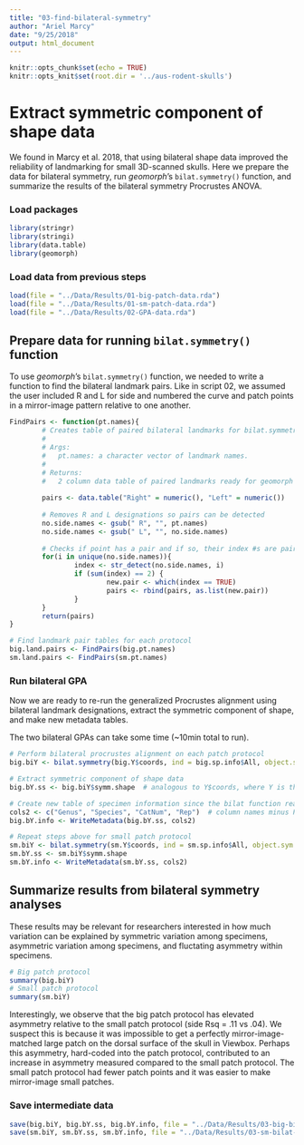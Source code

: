 ```yaml
---
title: "03-find-bilateral-symmetry"
author: "Ariel Marcy"
date: "9/25/2018"
output: html_document
---
```


```r
knitr::opts_chunk$set(echo = TRUE)
knitr::opts_knit$set(root.dir = '../aus-rodent-skulls')
```

# Extract symmetric component of shape data
We found in Marcy et al. 2018, that using bilateral shape data improved the reliability of landmarking for small 3D-scanned skulls. Here we prepare the data for bilateral symmetry, run _geomorph_'s `bilat.symmetry()` function, and summarize the results of the bilateral symmetry Procrustes ANOVA.

### Load packages
```r
library(stringr)
library(stringi)
library(data.table)
library(geomorph)
```

### Load data from previous steps
```r
load(file = "../Data/Results/01-big-patch-data.rda")
load(file = "../Data/Results/01-sm-patch-data.rda")
load(file = "../Data/Results/02-GPA-data.rda")
```

## Prepare data for running `bilat.symmetry()` function
To use _geomorph_'s `bilat.symmetry()` function, we needed to write a function to find the bilateral landmark pairs. Like in script 02, we assumed the user included R and L for side and numbered the curve and patch points in a mirror-image pattern relative to one another.
```r
FindPairs <- function(pt.names){
        # Creates table of paired bilateral landmarks for bilat.symmetry().
        #
        # Args:
        #   pt.names: a character vector of landmark names.
        #
        # Returns:
        #   2 column data table of paired landmarks ready for geomorph's bilat.symmetry()'s land.pair argument.
        
        pairs <- data.table("Right" = numeric(), "Left" = numeric())
        
        # Removes R and L designations so pairs can be detected
        no.side.names <- gsub(" R", "", pt.names)
        no.side.names <- gsub(" L", "", no.side.names)
        
        # Checks if point has a pair and if so, their index #s are paired
        for(i in unique(no.side.names)){
                index <- str_detect(no.side.names, i)
                if (sum(index) == 2) {
                        new.pair <- which(index == TRUE)
                        pairs <- rbind(pairs, as.list(new.pair))
                } 
        }
        return(pairs)
}

# Find landmark pair tables for each protocol
big.land.pairs <- FindPairs(big.pt.names)
sm.land.pairs <- FindPairs(sm.pt.names)
```

### Run bilateral GPA
Now we are ready to re-run the generalized Procrustes alignment using bilateral landmark designations, extract the symmetric component of shape, and make new metadata tables.

The two bilateral GPAs can take some time (~10min total to run).
```r
# Perform bilateral procrustes alignment on each patch protocol
big.biY <- bilat.symmetry(big.Y$coords, ind = big.sp.info$All, object.sym = T, replicate = NULL, side = NULL, land.pairs = big.land.pairs)

# Extract symmetric component of shape data
big.bY.ss <- big.biY$symm.shape  # analogous to Y$coords, where Y is the output of gpagen()

# Create new table of specimen information since the bilat function rearranges the coordinate array
cols2 <- c("Genus", "Species", "CatNum", "Rep")  # column names minus Patch
big.bY.info <- WriteMetadata(big.bY.ss, cols2)

# Repeat steps above for small patch protocol
sm.biY <- bilat.symmetry(sm.Y$coords, ind = sm.sp.info$All, object.sym = T, replicate = NULL, side = NULL, land.pairs = sm.land.pairs)
sm.bY.ss <- sm.biY$symm.shape
sm.bY.info <- WriteMetadata(sm.bY.ss, cols2)
```

## Summarize results from bilateral symmetry analyses
These results may be relevant for researchers interested in how much variation can be explained by symmetric variation among specimens, asymmetric variation among specimens, and fluctating asymmetry within specimens. 
```r
# Big patch protocol
summary(big.biY)
# Small patch protocol
summary(sm.biY)
```
Interestingly, we observe that the big patch protocol has elevated asymmetry relative to the small patch protocol (side Rsq = .11 vs .04). We suspect this is because it was impossible to get a perfectly mirror-image-matched large patch on the dorsal surface of the skull in Viewbox. Perhaps this asymmetry, hard-coded into the patch protocol, contributed to an increase in asymmetry measured compared to the small patch protocol. The small patch protocol had fewer patch points and it was easier to make mirror-image small patches.

### Save intermediate data
```r
save(big.biY, big.bY.ss, big.bY.info, file = "../Data/Results/03-big-bilat-data.rda")
save(sm.biY, sm.bY.ss, sm.bY.info, file = "../Data/Results/03-sm-bilat-data.rda")
```